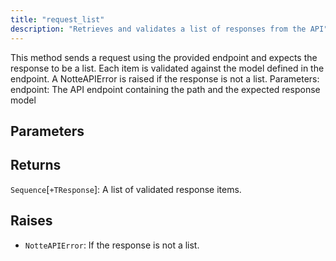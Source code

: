 ```yaml
---
title: "request_list"
description: "Retrieves and validates a list of responses from the API"
---
```


This method sends a request using the provided endpoint and expects the response to be a list. Each item is validated against the model defined in the endpoint. A NotteAPIError is raised if the response is not a list. Parameters: endpoint: The API endpoint containing the path and the expected response model


## Parameters

<ParamField path="endpoint" type="NotteEndpoint">

</ParamField>

## Returns

`Sequence`[`+TResponse`]: A list of validated response items.

## Raises

- `NotteAPIError`: If the response is not a list.
